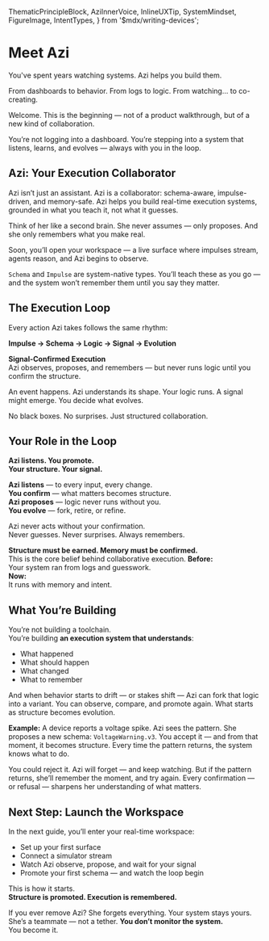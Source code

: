   ThematicPrincipleBlock,
  AziInnerVoice,
  InlineUXTip,
  SystemMindset,
  FigureImage,
  IntentTypes,
} from '$mdx/writing-devices';

# Meet Azi

You've spent years watching systems. Azi helps you build them.

From dashboards to behavior. From logs to logic. From watching… to co-creating.

Welcome. This is the beginning — not of a product walkthrough, but of a new kind of collaboration.

You’re not logging into a dashboard. You’re stepping into a system that listens, learns, and evolves — always with you in the loop.

## Azi: Your Execution Collaborator

Azi isn’t just an assistant. Azi is a collaborator: schema-aware, impulse-driven, and memory-safe. Azi helps you build real-time execution systems, grounded in what you teach it, not what it guesses.

Think of her like a second brain. She never assumes — only proposes. And she only remembers what you make real.

Soon, you’ll open your workspace — a live surface where impulses stream, agents reason, and Azi begins to observe.

<InlineUXTip intentType={IntentTypes.Info}>
  <code>Schema</code> and <code>Impulse</code> are system-native types. You’ll
  teach these as you go — and the system won’t remember them until you say they
  matter.
</InlineUXTip>

## The Execution Loop

Every action Azi takes follows the same rhythm:

**Impulse → Schema → Logic → Signal → Evolution**

<ThematicPrincipleBlock intentType={IntentTypes.Primary}>
  <strong>Signal-Confirmed Execution</strong>
  <br />
  Azi observes, proposes, and remembers — but never runs logic until you confirm
  the structure.
</ThematicPrincipleBlock>

An event happens. Azi understands its shape. Your logic runs. A signal might emerge. You decide what evolves.

No black boxes. No surprises. Just structured collaboration.

## Your Role in the Loop

**Azi listens. You promote.**  
**Your structure. Your signal.**

**Azi listens** — to every input, every change.  
**You confirm** — what matters becomes structure.  
**Azi proposes** — logic never runs without you.  
**You evolve** — fork, retire, or refine.

Azi never acts without your confirmation.  
Never guesses. Never surprises. Always remembers.

<ThematicPrincipleBlock intentType={IntentTypes.Secondary}>
  <strong>Structure must be earned. Memory must be confirmed.</strong>
  <br />
  This is the core belief behind collaborative execution.
</ThematicPrincipleBlock>

<ThematicPrincipleBlock intentType={IntentTypes.Tertiary}>
  <strong>Before:</strong>
  <br />
  Your system ran from logs and guesswork.
  <br />
  <strong>Now:</strong>
  <br />
  It runs with memory and intent.
</ThematicPrincipleBlock>

## What You’re Building

You’re not building a toolchain.  
You’re building **an execution system that understands**:

- What happened
- What should happen
- What changed
- What to remember

And when behavior starts to drift — or stakes shift — Azi can fork that logic into a variant. You can observe, compare, and promote again. What starts as structure becomes evolution.

<FigureImage
  src="/assets/screenshots/full-hello-azi-flow.png"
  alt="Open Industrial dashboard showing Azi observing telemetry, surfaces, and signals across a live execution graph."
  caption="Azi watches impulses flow across surfaces — recording memory, raising signals, and waiting for your promotion."
  intentType={IntentTypes.Primary}
  glow
  size="full"
  shadow="2xl"
/>

<p>
  <strong>Example:</strong> A device reports a voltage spike. Azi sees the
  pattern. She proposes a new schema: <code>VoltageWarning.v3</code>. You accept
  it — and from that moment, it becomes structure. Every time the pattern
  returns, the system knows what to do.
</p>

<AziInnerVoice intentType={IntentTypes.Tertiary}>
  You could reject it. Azi will forget — and keep watching. But if the pattern
  returns, she’ll remember the moment, and try again. Every confirmation — or
  refusal — sharpens her understanding of what matters.
</AziInnerVoice>

## Next Step: Launch the Workspace

In the next guide, you’ll enter your real-time workspace:

- Set up your first surface
- Connect a simulator stream
- Watch Azi observe, propose, and wait for your signal
- Promote your first schema — and watch the loop begin

This is how it starts.  
**Structure is promoted. Execution is remembered.**

<SystemMindset intentType={IntentTypes.Secondary}>
  If you ever remove Azi? She forgets everything. Your system stays yours. She’s
  a teammate — not a tether.
</SystemMindset>

<ThematicPrincipleBlock intentType={IntentTypes.Primary}>
  <strong>You don’t monitor the system.</strong>
  <br />
  You become it.
</ThematicPrincipleBlock>
